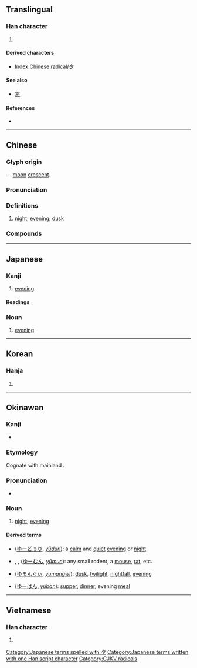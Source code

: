 {{character info/new}}
{{also|タ}}
==Translingual==
{{stroke order|strokes=3}}
{{stroke order|type=animate}}

===Han character===
{{Han char|rn=36|rad=夕|as=00|sn=3|four=27200|canj=NI|ids=⿴𠂊丶}}

# {{mul-kangxi radical-def}}

====Derived characters====
* [[Index:Chinese radical/夕]]

====See also====
* {{l|mul|祭}} [[將]] <!-- Unrelated but graphically similar components -->

====References====
* {{Han ref|kx=0246.010|dkj=05749|dj=0487.040|hdz=20859.010|uh=5915|ud=22805|bh=A469|bd=42089}}

----

==Chinese==
{{zh-forms}}

===Glyph origin===
{{Han etyl}}
{{liushu|p}} — [[moon]] [[crescent]].

===Pronunciation===
{{zh-pron
|m=夕
|c=zik6
|h=pfs=sip
|md=sĭk
|mn=qz:si̍t/tw,xm,zz:se̍k/qz,tw:sia̍h/xm:siā
|mn_note=si̍t/se̍k - literary; sia̍h/siā - vernacular
|w=5xxiq
|mc=y
|oc=y
|cat=n
}}

===Definitions===
{{zh-hanzi}}

# [[night]]; [[evening]]; [[dusk]]

===Compounds===
{{zh-der|夕陽|夕陽西下|今夕|夕照|只爭旦夕|一朝一夕|匪朝伊夕|夕月|今夕何夕|夕陽餘暉|夕暮|夕惕|吉夕|宿夕|前夕|命在旦夕|一夕|大除夕|巧夕|夕日|危在旦夕|寅憂夕惕|小除夕|七夕|夕陽工業|夕煙|夕曛|夕暉|夕拜|夕惕若厲|夕陽簫鼓|燈夕|朝行夕改|朝夕|旦夕之費|朝榮夕滅|朝夕難保|日夕|朝榮夕斃|朝發夕至|朝過夕改|朝不圖夕|旦夕禍福|朝思夕計|朝出夕改|朝榮夕悴|朝夕不倦|旦夕之危|昕夕|申旦達夕|朝更夕改|當夕|朝不謀夕|朝令夕改|禍在旦夕|朝不慮夕|旦夕|朝兢夕惕|朝聞夕死|朝聞夕改|既夕禮|晡夕|永夕|朝饔夕飧|朝思夕想|朝乾夕惕|朝不及夕|朝不保夕|月夕花朝|月夕|旦暮朝夕|晨夕|花晨月夕|除夕|西夕年|連朝接夕|終夕|花朝月夕|竟夕}}

----

==Japanese==

===Kanji===
{{ja-kanji|grade=1|rs=夕00}}

# [[evening]]

====Readings====
{{ja-readings
|goon=じゃく
|kanon=せき
|kun=ゆう<ゆふ
}}

===Noun===
{{ja-noun|ゆう|hhira=ゆふ}}

# [[evening]]

[[Category:Japanese terms spelled with 夕]]
[[Category:Japanese terms written with one Han script character]]

----

==Korean==

===Hanja===
{{ko-hanja|hangeul=[[석]], [[사]]|eumhun=[[저녁]]석|ehy=cenyeksek|rv=seok, sa|mr=sŏk, sa|y=sek, sa}}

# {{defn|lang=ko|sort=夕00}}

----

==Okinawan==

===Kanji===
{{head|ryu|kanji}}

* {{ja-readings|kun=[[ゆー]] (yū), [[ゆ]] (yu)}}

===Etymology===
Cognate with mainland {{cog|ja|夕|tr=yū}}.

===Pronunciation===
* {{IPA|/juː/|lang=ryu}}

===Noun===
{{head|ryu|noun|hiragana|ゆー|romaji|yū}}

# [[night]], [[evening]]

====Derived terms====
{{der-top}}
* {{l|ryu|夕凪}} ([[ゆーどぅり]], ''[[yūduri]]''): a [[calm]] and [[quiet]] [[evening]] or [[night]]
* {{l|ryu|夕物}}, {{l|ryu|夜物}}, {{l|ryu|夜者}} ([[ゆーむん]], ''[[yūmun]]''): any small rodent, a [[mouse]], [[rat]], etc.
{{der-mid}}
* {{l|ryu|夕間暮}} ([[ゆまんぐぃ]], ''[[yumangwi]]''): [[dusk]], [[twilight]], [[nightfall]], [[evening]]
* {{l|ryu|夕飯}} ([[ゆーばん]], ''[[yūban]]''): [[supper]], [[dinner]], evening [[meal]]
{{der-bottom}}

----

==Vietnamese==

===Han character===
{{vi-hantu|[[tịch]]|rs=夕00}}

# {{defn|lang=vi|sort=夕00}}

[[Category:CJKV radicals]]